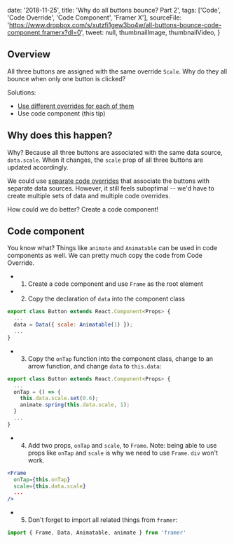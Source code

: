 

  date: '2018-11-25',
  title: 'Why do all buttons bounce? Part 2',
  tags: ['Code', 'Code Override', 'Code Component', 'Framer X'],
  sourceFile:
    'https://www.dropbox.com/s/xutzfi1gew3bo4w/all-buttons-bounce-code-component.framerx?dl=0',
  tweet: null,
  thumbnailImage,
  thumbnailVideo,
}


## Overview

All three buttons are assigned with the same override `Scale`. Why do they all bounce when only one button is clicked?

Solutions:

- [Use different overrides for each of them](/tips/why-all-buttons-bounce-1)
- Use code component (this tip)

## Why does this happen?

Why? Because all three buttons are associated with the same data source, `data.scale`. When it changes, the `scale` prop of all three buttons are updated accordingly.

We could use [separate code overrides](/tips/why-all-buttons-bounce-1) that associate the buttons with separate data sources. However, it still feels suboptimal -- we'd have to create multiple sets of data and multiple code overrides.

How could we do better? Create a code component!

## Code component

You know what? Things like `animate` and `Animatable` can be used in code components as well. We can pretty much copy the code from Code Override.

- 1. Create a code component and use `Frame` as the root element
- 2. Copy the declaration of `data` into the component class

```jsx
export class Button extends React.Component<Props> {
  ...
  data = Data({ scale: Animatable(1) });
  ...
}
```

- 3. Copy the `onTap` function into the component class, change to an arrow function, and change `data` to `this.data`:

```jsx
export class Button extends React.Component<Props> {
  ...
  onTap = () => {
    this.data.scale.set(0.6);
    animate.spring(this.data.scale, 1);
  }
  ...
}
```

- 4. Add two props, `onTap` and `scale`, to `Frame`. Note: being able to use props like `onTap` and `scale` is why we need to use `Frame`. `div` won't work.

```jsx
<Frame
  onTap={this.onTap}
  scale={this.data.scale}
  ...
/>
```

- 5. Don't forget to import all related things from `framer`:

```js
import { Frame, Data, Animatable, animate } from 'framer'
```
